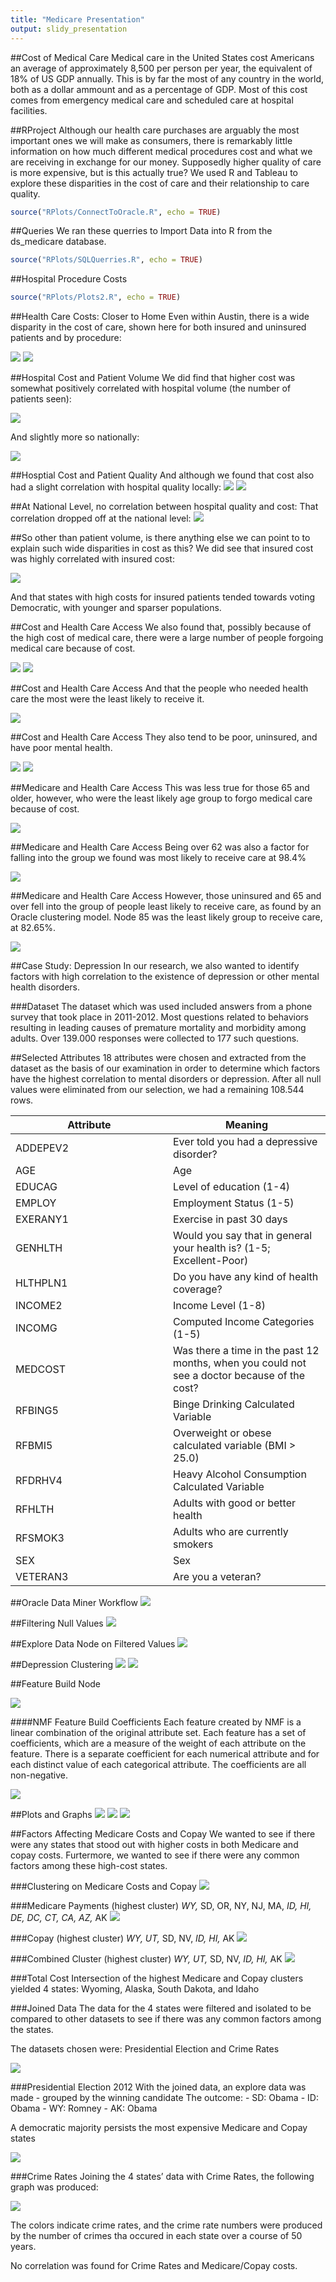 ```yaml
---
title: "Medicare Presentation"
output: slidy_presentation
---
```

##Cost of Medical Care
Medical care in the United States cost Americans an average of approximately 8,500 per person per year, the equivalent of 18% of US GDP annually.  This is by far the most of any country in the world, both as a dollar ammount and as a percentage of GDP.  Most of this cost comes from emergency medical care and scheduled care at hospital facilities.

##RProject
Although our health care purchases are arguably the most important ones we will make as consumers, there is remarkably little information on how much different medical procedures cost and what we are receiving in exchange for our money.  Supposedly higher quality of care is more expensive, but is this actually true?  We used R and Tableau to explore these disparities in the cost of care and their relationship to care quality.

```r
source("RPlots/ConnectToOracle.R", echo = TRUE)
```

##Queries 
We ran these querries to Import Data into R from the ds_medicare database.
```r
source("RPlots/SQLQuerries.R", echo = TRUE)
```

##Hospital Procedure Costs
```r
source("RPlots/Plots2.R", echo = TRUE)
```

##Health Care Costs: Closer to Home
Even within Austin, there is a wide disparity in the cost of care, shown here for both insured and uninsured patients and by procedure:

![](Screenshots/Inpatient-Insured.jpg)
![](Screenshots/Inpatient-Uninsured.jpg)

##Hospital Cost and Patient Volume
We did find that higher cost was somewhat positively correlated with hospital volume (the number of patients seen):

![](Screenshots/VolumeAndCost.jpg)

And slightly more so nationally:

![](Screenshots/VolumeVSCostTexas.jpg)

##Hosptial Cost and Patient Quality
And although we found that cost also had a slight correlation with hospital quality locally:
![](Screenshots/AustinCopayRating.jpg)
![](Screenshots/TotalInsuredVSQuality.jpg)

##At National Level, no correlation between hospital quality and cost:
That correlation dropped off at the national level:
![](Screenshots/TotalInsuredVSQualityNational.jpg)

##So other than patient volume, is there anything else we can point to to explain such wide disparities in cost as this?
We did see that insured cost was highly correlated with insured cost:

![](Screenshots/UninsuredVSInsured.jpg)

And that states with high costs for insured patients tended towards voting Democratic, with younger and sparser populations. 

##Cost and Health Care Access
We also found that, possibly because of the high cost of medical care, there were a large number of people forgoing medical care because of cost.

![](Screenshots/ForgoCare2.jpg)
![](Screenshots/ForgoCare.jpg)

##Cost and Health Care Access
And that the people who needed health care the most were the least likely to receive it.

![](Screenshots/ForgoHealth.jpg)

##Cost and Health Care Access
They also tend to be poor, uninsured, and have poor mental health.

![](Screenshots/ForgoIncome.jpg)
![](Screenshots/ForgoInsured.jpg)


##Medicare and Health Care Access
This was less true for those 65 and older, however, who were the least likely age group to forgo medical care because of cost. 

![](Screenshots/ForgoAge.jpg)

##Medicare and Health Care Access
Being over 62 was also a factor for falling into the group we found was most likely to receive care at 98.4%

![](Screenshots/MostLikely.png)

##Medicare and Health Care Access
However, those uninsured and 65 and over fell into the group of people least likely to receive care, as found by an Oracle clustering model.
Node 85 was the least likely group to receive care, at 82.65%.

![](Screenshots/LeastLikely.png)

##Case Study: Depression
In our research, we also wanted to identify factors with high correlation to the existence of depression or other mental health disorders.

###Dataset
The dataset which was used included answers from a phone survey that took place in 2011-2012. Most questions related to behaviors resulting in leading causes of premature mortality and morbidity among adults. Over 139.000 responses were collected to 177 such questions. 

##Selected Attributes
18 attributes were chosen and extracted from the dataset as the basis of our examination in order to determine which factors have the highest correlation to mental disorders or depression. After all null values were eliminated from our selection, we had a remaining 108.544 rows.

| Attribute  | Meaning |
| ------------- | ------------- |
| ADDEPEV2  | Ever told you had a depressive disorder?  |
| AGE  | Age  |
| EDUCAG  | Level of education (1-4)  |
| EMPLOY  | Employment Status (1-5)  |
| EXERANY1  | Exercise in past 30 days |
| GENHLTH  | Would you say that in general your health is? (1-5; Excellent-Poor)  |
| HLTHPLN1  | Do you have any kind of health coverage?  |
| INCOME2  | Income Level (1-8) |
| INCOMG  | Computed Income Categories (1-5) |
| MEDCOST  | Was there a time in the past 12 months, when you could not see a doctor because of the cost?  |
| RFBING5  | Binge Drinking Calculated Variable  |
| RFBMI5  | Overweight or obese calculated variable (BMI > 25.0)  |
| RFDRHV4  | Heavy Alcohol Consumption Calculated Variable  |
| RFHLTH  | Adults with good or better health  |
| RFSMOK3  | Adults who are currently smokers  |
| SEX  | Sex  |
| VETERAN3  | Are you a veteran? |

##Oracle Data Miner Workflow
![](img/dataMinerWorkflow.png)

##Filtering Null Values
![](img/depFilterNull.png)

##Explore Data Node on Filtered Values
![](img/depFilteredExploreData.png)

##Depression Clustering
![](img/depClusterBuild.png)
![](img/depClusterInputs.png)

##Feature Build Node

![](img/depFeatureBuild.png)

####NMF Feature Build Coefficients
Each feature created by NMF is a linear combination of the original attribute set. Each 
feature has a set of coefficients, which are a measure of the weight of each attribute on 
the feature. There is a separate coefficient for each numerical attribute and for each 
distinct value of each categorical attribute. The coefficients are all non-negative.

![](img/depFeatureResultsNMF.png)

##Plots and Graphs
![](img/extendedDepression.jpg)
![](img/ageEducationSex.jpg)
![](img/veteransSmokersBMI.jpg)


##Factors Affecting Medicare Costs and Copay
We wanted to see if there were any states that stood out with higher costs in both Medicare and copay costs. Furtermore, we wanted to see if there were any common factors among these high-cost states.

###Clustering on Medicare Costs and Copay
![](img/Pics/clusters.png)	

###Medicare Payments (highest cluster)
*WY, *SD, OR, NY, NJ, MA, *ID, HI, DE, DC, CT, CA, AZ, *AK
![](img/Pics/Medicarecost.png)

###Copay (highest cluster)
*WY, UT, *SD, NV, *ID, HI, *AK
![](img/Pics/Copaycost.png)

###Combined Cluster (highest cluster)
*WY, UT, *SD, NV, *ID, HI, *AK
![](img/Pics/combinedcluster.png)

###Total Cost
Intersection of the highest Medicare and Copay clusters yielded 4 states: 
Wyoming, Alaska, South Dakota, and Idaho

###Joined Data
The data for the 4 states were filtered and isolated to be compared to other datasets to see if there was any common factors among the states. 

The datasets chosen were: Presidential Election and Crime Rates

![](img/Pics/orcl1.png)

###Presidential Election 2012
With the joined data, an explore data was made - grouped by the winning candidate
The outcome:
- SD: Obama
- ID: Obama
- WY: Romney
- AK: Obama

A democratic majority persists the most expensive Medicare and Copay states

![](img/Pics/pres.png)

###Crime Rates
Joining the 4 states' data with Crime Rates, the following graph was produced:

![](img/Pics/crime.png)

The colors indicate crime rates, and the crime rate numbers were produced by the number of crimes tha occured in each state over a course of 50 years.

No correlation was found for Crime Rates and Medicare/Copay costs.
